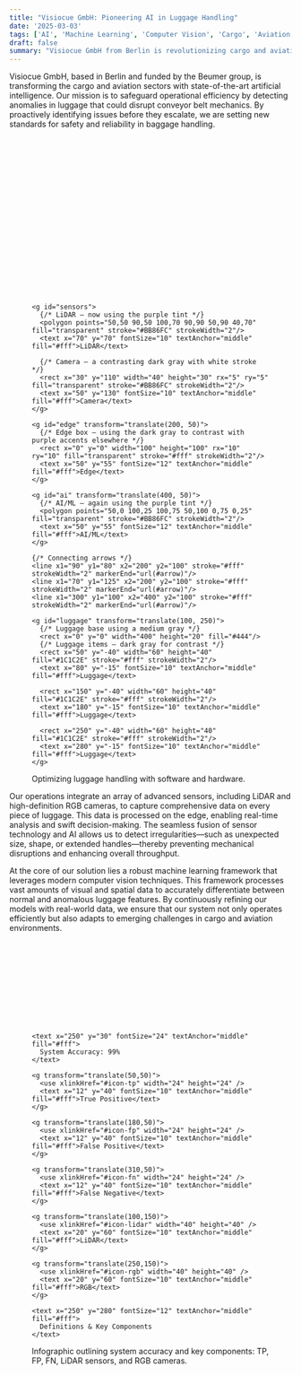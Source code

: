 ```yaml
---
title: "Visiocue GmbH: Pioneering AI in Luggage Handling"
date: '2025-03-03'
tags: ['AI', 'Machine Learning', 'Computer Vision', 'Cargo', 'Aviation']
draft: false
summary: "Visiocue GmbH from Berlin is revolutionizing cargo and aviation with advanced AI, computer vision, and machine learning to ensure seamless luggage handling and operational efficiency."
---
```


Visiocue GmbH, based in Berlin and funded by the Beumer group, is transforming the cargo and aviation sectors with state-of-the-art artificial intelligence. Our mission is to safeguard operational efficiency by detecting anomalies in luggage that could disrupt conveyor belt mechanics. By proactively identifying issues before they escalate, we are setting new standards for safety and reliability in baggage handling.


<figure className="mx-auto w-full max-w-[600px] my-8">
  <svg className="w-full h-auto block" viewBox="0 0 600 400" xmlns="http://www.w3.org/2000/svg">
    <defs>
      <marker id="arrow" markerWidth="10" markerHeight="10" refX="6" refY="3" orient="auto">
        <path d="M0,0 L0,6 L6,3 z" fill="#fff" />
      </marker>
    </defs>
    
    <g id="sensors">
      {/* LiDAR – now using the purple tint */}
      <polygon points="50,50 90,50 100,70 90,90 50,90 40,70" fill="transparent" stroke="#BB86FC" strokeWidth="2"/>
      <text x="70" y="70" fontSize="10" textAnchor="middle" fill="#fff">LiDAR</text>
      
      {/* Camera – a contrasting dark gray with white stroke */}
      <rect x="30" y="110" width="40" height="30" rx="5" ry="5" fill="transparent" stroke="#BB86FC" strokeWidth="2"/>
      <text x="50" y="130" fontSize="10" textAnchor="middle" fill="#fff">Camera</text>
    </g>
    
    <g id="edge" transform="translate(200, 50)">
      {/* Edge box – using the dark gray to contrast with purple accents elsewhere */}
      <rect x="0" y="0" width="100" height="100" rx="10" ry="10" fill="transparent" stroke="#fff" strokeWidth="2"/>
      <text x="50" y="55" fontSize="12" textAnchor="middle" fill="#fff">Edge</text>
    </g>
    
    <g id="ai" transform="translate(400, 50)">
      {/* AI/ML – again using the purple tint */}
      <polygon points="50,0 100,25 100,75 50,100 0,75 0,25" fill="transparent" stroke="#BB86FC" strokeWidth="2"/>
      <text x="50" y="55" fontSize="12" textAnchor="middle" fill="#fff">AI/ML</text>
    </g>
    
    {/* Connecting arrows */}
    <line x1="90" y1="80" x2="200" y2="100" stroke="#fff" strokeWidth="2" markerEnd="url(#arrow)"/>
    <line x1="70" y1="125" x2="200" y2="100" stroke="#fff" strokeWidth="2" markerEnd="url(#arrow)"/>
    <line x1="300" y1="100" x2="400" y2="100" stroke="#fff" strokeWidth="2" markerEnd="url(#arrow)"/>

    <g id="luggage" transform="translate(100, 250)">
      {/* Luggage base using a medium gray */}
      <rect x="0" y="0" width="400" height="20" fill="#444"/>
      {/* Luggage items – dark gray for contrast */}
      <rect x="50" y="-40" width="60" height="40" fill="#1C1C2E" stroke="#fff" strokeWidth="2"/>
      <text x="80" y="-15" fontSize="10" textAnchor="middle" fill="#fff">Luggage</text>
      
      <rect x="150" y="-40" width="60" height="40" fill="#1C1C2E" stroke="#fff" strokeWidth="2"/>
      <text x="180" y="-15" fontSize="10" textAnchor="middle" fill="#fff">Luggage</text>
      
      <rect x="250" y="-40" width="60" height="40" fill="#1C1C2E" stroke="#fff" strokeWidth="2"/>
      <text x="280" y="-15" fontSize="10" textAnchor="middle" fill="#fff">Luggage</text>
    </g>
  </svg>
  <figcaption className="text-center text-white text-[14px] mt-2">
    Optimizing luggage handling with software and hardware.
  </figcaption>
</figure>

Our operations integrate an array of advanced sensors, including LiDAR and high-definition RGB cameras, to capture comprehensive data on every piece of luggage. This data is processed on the edge, enabling real-time analysis and swift decision-making. The seamless fusion of sensor technology and AI allows us to detect irregularities—such as unexpected size, shape, or extended handles—thereby preventing mechanical disruptions and enhancing overall throughput.

At the core of our solution lies a robust machine learning framework that leverages modern computer vision techniques. This framework processes vast amounts of visual and spatial data to accurately differentiate between normal and anomalous luggage features. By continuously refining our models with real-world data, we ensure that our system not only operates efficiently but also adapts to emerging challenges in cargo and aviation environments.

<figure className="mx-auto w-full max-w-[500px] my-8">
  <svg className="w-full h-auto block" xmlns="http://www.w3.org/2000/svg">
    <defs>
      <symbol id="icon-tp" viewBox="0 0 24 24">
        <path d="M9 16.2l-3.5-3.5L4 14.2l5 5 12-12-1.5-1.5L9 16.2z" fill="#BB86FC"/>
      </symbol>
      <symbol id="icon-fp" viewBox="0 0 24 24">
        <path d="M19 6.41L17.59 5 12 10.59 6.41 5 5 6.41 10.59 12 5 17.59 6.41 19 12 13.41 17.59 19 19 17.59 13.41 12z" fill="#BB86FC"/>
      </symbol>
      <symbol id="icon-fn" viewBox="0 0 24 24">
        <path d="M1,21h22L12,2L1,21z M13,18h-2v-2h2V18z M13,14h-2v-4h2V14z" fill="#BB86FC"/>
      </symbol>
      <symbol id="icon-lidar" viewBox="0 0 64 64">
        <circle cx="32" cy="32" r="30" stroke="#BB86FC" strokeWidth="4" fill="none"/>
        <line x1="32" y1="2" x2="32" y2="62" stroke="#BB86FC" strokeWidth="4"/>
        <line x1="2" y1="32" x2="62" y2="32" stroke="#BB86FC" strokeWidth="4"/>
      </symbol>
      <symbol id="icon-rgb" viewBox="0 0 64 64">
        <rect x="8" y="16" width="48" height="32" rx="4" ry="4" fill="none" stroke="#1C1C2E" strokeWidth="4"/>
        <circle cx="32" cy="32" r="8" fill="none" stroke="#1C1C2E" strokeWidth="4"/>
      </symbol>
    </defs>

    <text x="250" y="30" fontSize="24" textAnchor="middle" fill="#fff">
      System Accuracy: 99%
    </text>
    
    <g transform="translate(50,50)">
      <use xlinkHref="#icon-tp" width="24" height="24" />
      <text x="12" y="40" fontSize="10" textAnchor="middle" fill="#fff">True Positive</text>
    </g>
    
    <g transform="translate(180,50)">
      <use xlinkHref="#icon-fp" width="24" height="24" />
      <text x="12" y="40" fontSize="10" textAnchor="middle" fill="#fff">False Positive</text>
    </g>
    
    <g transform="translate(310,50)">
      <use xlinkHref="#icon-fn" width="24" height="24" />
      <text x="12" y="40" fontSize="10" textAnchor="middle" fill="#fff">False Negative</text>
    </g>
    
    <g transform="translate(100,150)">
      <use xlinkHref="#icon-lidar" width="40" height="40" />
      <text x="20" y="60" fontSize="10" textAnchor="middle" fill="#fff">LiDAR</text>
    </g>
    
    <g transform="translate(250,150)">
      <use xlinkHref="#icon-rgb" width="40" height="40" />
      <text x="20" y="60" fontSize="10" textAnchor="middle" fill="#fff">RGB</text>
    </g>
    
    <text x="250" y="280" fontSize="12" textAnchor="middle" fill="#fff">
      Definitions & Key Components
    </text>
  </svg>
  <figcaption className="text-center text-white text-[14px] mt-2">
    Infographic outlining system accuracy and key components: TP, FP, FN, LiDAR sensors, and RGB cameras.
  </figcaption>
</figure>
